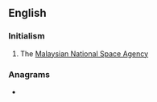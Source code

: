 ==English==

===Initialism===
{{rfc-header|Initialism}}
{{en-initialism}}

# The [[w:Malaysian National Space Agency|Malaysian National Space Agency]]

===Anagrams===
* {{anagrams|en|-mans|AMNs|MANs|MNAs|NASM|mans|mnas}}